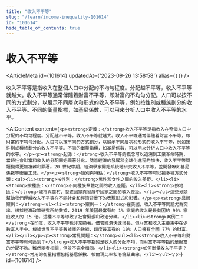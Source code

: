 ```yaml
---
title: "收入不平等"
slug: "/learn/income-inequality-101614"
id: "101614"
hide_table_of_contents: true
---
```



# 收入不平等

<ArticleMeta id={101614} updatedAt={'2023-09-26 13:58:58'} alias={`[]`} />
<div className='border-solid border-b border-t-0 my-4 border-[var(--ifm-color-gray-300)]' />

收入不平等是指收入在整個人口中分配的不均勻程度。分配越不平等，收入不平等就越大。收入不平等通常伴隨着財富不平等，即財富的不均勻分配。人口可以按不同的方式劃分，以展示不同層次和形式的收入不平等，例如按性別或種族劃分的收入不平等。不同的衡量指標，如基尼係數，可以用來分析人口中收入不平等的水平。

<AIContent content={`<p><strong>定義：</strong>收入不平等是指收入在整個人口中分配的不均勻程度。分配越不平等，收入不平等就越大。收入不平等通常伴隨着財富不平等，即財富的不均勻分配。人口可以按不同的方式劃分，以展示不同層次和形式的收入不平等，例如按性別或種族劃分的收入不平等。不同的衡量指標，如基尼係數，可以用來分析人口中收入不平等的水平。</p><p><strong>起源：</strong>收入不平等的概念可以追溯到工業革命時期，當時社會財富和收入的分配開始顯著分化。隨着經濟的發展和全球化進程的加快，收入不平等問題變得更加複雜和顯著。20 世紀中期，經濟學家開始系統地研究收入不平等，並開發瞭如基尼係數等衡量工具。</p><p><strong>類別與特點：</strong>收入不平等可以按多種方式分類：<ul><li><strong>按性別：</strong>男性和女性之間的收入差距。</li><li><strong>按種族：</strong>不同種族羣體之間的收入差距。</li><li><strong>按地區：</strong>城市與農村、發達國家與發展中國家之間的收入差距。</li></ul>這些分類幫助我們理解收入不平等在不同社會和經濟背景下的表現形式和影響。</p><p><strong>具體案例：</strong><ul><li><strong>案例一：</strong>在美國，收入不平等問題尤為突出。根據經濟政策研究所的數據，2019 年美國最富有的 1% 家庭的收入是最貧困的 90% 家庭收入的 15 倍。這種不平等導致了社會緊張和政治分歧。</li><li><strong>案例二：</strong>在印度，收入不平等也非常顯著。儘管經濟快速增長，但財富和收入主要集中在少數富人手中。根據世界不平等數據庫的數據，印度最富有的 10% 人口擁有全國 77% 的財富。</li></ul></p><p><strong>常見問題：</strong><ul><li><strong>收入不平等和財富不平等有何區別？</strong>收入不平等指的是收入的分配不均，而財富不平等指的是財富的分配不均。雖然兩者相關，但並不完全相同。</li><li><strong>如何衡量收入不平等？</strong>常用的衡量指標包括基尼係數、帕爾瑪比率和洛倫茲曲線。</li></ul></p>`} id={101614} />
